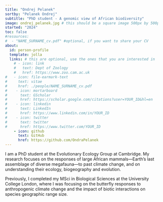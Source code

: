 ```yaml
---
title: "Ondrej Pelanek"
sortby: "Pelanek Ondrej"
subtitle: "PhD student - A genomic view of African biodiversity"
image: ondrej_pelanek.jpg # this should be a square image 500px by 500px (or possibly 250px by 250px???)
started: "2024"
toc: false
#resources: 
#  - "NAME_SURNAME_cv.pdf" #optional, if you want to share your CV
about:
  id: person-profile
  template: jolla
  links: # this are optional, use the ones that you are interested in
    # - icon: link
    #   text: Dept of Zoology
    #   href: https://www.zoo.cam.ac.uk
#   - icon: file-earmark-text
#     text: vitae
#     href: ./people/NAME_SURNAME_cv.pdf
#    - icon: mortarboard
#      text: GScholar
#      href: https://scholar.google.com/citations?user=YOUR_ID&hl=en
#    - icon: linkedin
#      text: LinkedIn
#      href: https://www.linkedin.com/in/YOUR_ID
#    - icon: twitter
#      text: twitter
#      href: https://www.twitter.com/YOUR_ID
    - icon: github
      text: GitHub
      href: https://github.com/OndraPelanek
---
```


:::{#person-profile}
:::


I am a PhD student at the Evolutionary Ecology Group at Cambridge. My research focuses on the responses of large African mammals—Earth's last assemblage of diverse megafauna—to past climate change, and on understanding their ecology, biogeography and evolution.

Previously, I completed my MSci in Biological Sciences at the University College London, where I was focusing on the butterfly responses to anthropogenic climate change and the impact of biotic interactions on species geographic range size.
